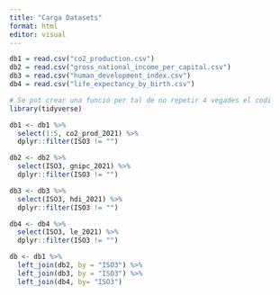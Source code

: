 ```yaml
---
title: "Carga Datasets"
format: html
editor: visual
---
```


```r
db1 = read.csv("co2_production.csv")
db2 = read.csv("gross_national_income_per_capital.csv")
db3 = read.csv("human_development_index.csv")
db4 = read.csv("life_expectancy_by_birth.csv")
```


```r
# Se pot crear una funció per tal de no repetir 4 vegades el codi
library(tidyverse)

db1 <- db1 %>% 
  select(1:5, co2_prod_2021) %>% 
  dplyr::filter(ISO3 != "")

db2 <- db2 %>% 
  select(ISO3, gnipc_2021) %>% 
  dplyr::filter(ISO3 != "")

db3 <- db3 %>% 
  select(ISO3, hdi_2021) %>% 
  dplyr::filter(ISO3 != "")

db4 <- db4 %>% 
  select(ISO3, le_2021) %>% 
  dplyr::filter(ISO3 != "")
```


```r
db <- db1 %>% 
  left_join(db2, by = "ISO3") %>% 
  left_join(db3, by = "ISO3") %>% 
  left_join(db4, by= "ISO3")
```



